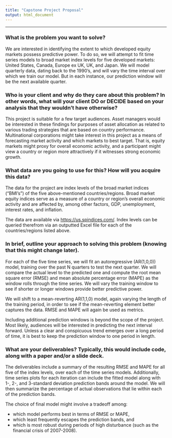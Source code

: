 ---
title: "Capstone Project Proposal"
output: html_document
---

***

### What is the problem you want to solve?

We are interested in identifying the extent to which developed equity markets possess predictive power.  To do so, we will attempt to fit time series models to broad market index levels for five developed markets: United States, Canada, Europe ex UK, UK, and Japan.  We will model quarterly data, dating back to the 1990's, and will vary the time interval over which we train our model.  But in each instance, our prediction window will be the next available quarter.

### Who is your client and why do they care about this problem? In other words, what will your client DO or DECIDE based on your analysis that they wouldn't have otherwise?

This project is suitable for a few target audiences.  Asset managers would be interested in these findings for purposes of asset allocation as related to various trading strategies that are based on country performance.  Multinational corporations might take interest in this project as a means of forecasting market activity and which markets to best target.  That is, equity markets might proxy for overall economic activity, and a participant might view a country or region more attractively if it witnesses strong economic growth.

### What data are you going to use for this? How will you acquire this data?

The data for the project are index levels of the broad market indices ("BMI's") of the five above-mentioned countries/regions.  Broad market equity indices serve as a measure of a country or region's overall economic activity and are affected by, among other factors, GDP, unemployment, interest rates, and inflation.

The data are available via <https://us.spindices.com/>.  Index levels can be queried therefrom via an outputted Excel file for each of the countries/regions listed above.

### In brief, outline your approach to solving this problem (knowing that this might change later).

For each of the five time series, we will fit an autoregressive (AR(1,0,0)) model, training over the past N quarters to test the next quarter.  We will compare the actual level to the predicted one and compute the root mean square error (RMSE) and mean absolute percentage error (MAPE) as the window rolls through the time series.  We will vary the training window to see if shorter or longer windows provide better predictive power.

We will shift to a mean-reverting AR(1,1,0) model, again varying the length of the training period, in order to see if the mean-reverting element better captures the data.  RMSE and MAPE will again be used as metrics.

Including additional prediction windows is beyond the scope of the project.  Most likely, audiences will be interested in predicting the next interval forward.  Unless a clear and conspicuous trend emerges over a long period of time, it is best to keep the prediction window to one period in length.

### What are your deliverables? Typically, this would include code, along with a paper and/or a slide deck.

The deliverables include a summary of the resulting RMSE and MAPE for all five of the index levels, over each of the time series models.  Additionally, time series plots for each iteration can include the fitted model along with 1-, 2-, and 3-standard deviation prediction bands around the model.  We will then summarize the percentage of actual observations that lie within each of the prediction bands.

The choice of final model might involve a tradeoff among:

* which model performs best in terms of RMSE or MAPE,
* which least frequently escapes the prediction bands, and
* which is most robust during periods of high disturbance (such as the financial crisis of 2007-2008).
